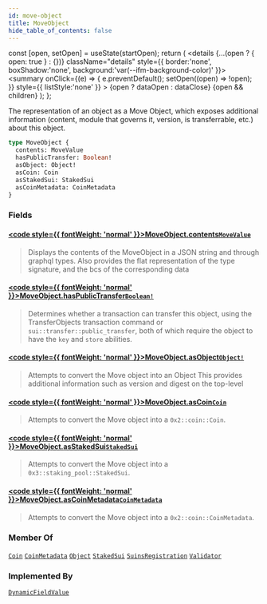 ```yaml
---
id: move-object
title: MoveObject
hide_table_of_contents: false
---
```









  const [open, setOpen] = useState(startOpen);
  return (
    <details {...(open ? { open: true } : {})} className="details" style={{ border:'none', boxShadow:'none', background:'var(--ifm-background-color)' }}>
      <summary
        onClick={(e) => {
          e.preventDefault();
          setOpen((open) => !open);
        }}
        style={{ listStyle:'none' }}
      >
      {open ? dataOpen : dataClose}
      </summary>
      {open && children}
    </details>
  );
};








The representation of an object as a Move Object, which exposes additional information
(content, module that governs it, version, is transferrable, etc.) about this object.


```graphql
type MoveObject {
  contents: MoveValue
  hasPublicTransfer: Boolean!
  asObject: Object!
  asCoin: Coin
  asStakedSui: StakedSui
  asCoinMetadata: CoinMetadata
}
```




### Fields

#### [<code style={{ fontWeight: 'normal' }}>MoveObject.<b>contents</b></code>](#)<Bullet />[`MoveValue`](/references/sui-api/graphql/reference/objects/move-value) <Badge class="badge badge--secondary" text="object"/> 
> 
> 
> Displays the contents of the MoveObject in a JSON string and through graphql types.  Also
> provides the flat representation of the type signature, and the bcs of the corresponding
> data
> 

#### [<code style={{ fontWeight: 'normal' }}>MoveObject.<b>hasPublicTransfer</b></code>](#)<Bullet />[`Boolean!`](/references/sui-api/graphql/reference/scalars/boolean) <Badge class="badge badge--secondary" text="non-null"/> <Badge class="badge badge--secondary" text="scalar"/> 
> 
> 
> Determines whether a transaction can transfer this object, using the TransferObjects
> transaction command or `sui::transfer::public_transfer`, both of which require the object to
> have the `key` and `store` abilities.
> 

#### [<code style={{ fontWeight: 'normal' }}>MoveObject.<b>asObject</b></code>](#)<Bullet />[`Object!`](/references/sui-api/graphql/reference/objects/object) <Badge class="badge badge--secondary" text="non-null"/> <Badge class="badge badge--secondary" text="object"/> 
> 
> 
> Attempts to convert the Move object into an Object
> This provides additional information such as version and digest on the top-level
> 

#### [<code style={{ fontWeight: 'normal' }}>MoveObject.<b>asCoin</b></code>](#)<Bullet />[`Coin`](/references/sui-api/graphql/reference/objects/coin) <Badge class="badge badge--secondary" text="object"/> 
> 
> 
> Attempts to convert the Move object into a `0x2::coin::Coin`.
> 

#### [<code style={{ fontWeight: 'normal' }}>MoveObject.<b>asStakedSui</b></code>](#)<Bullet />[`StakedSui`](/references/sui-api/graphql/reference/objects/staked-sui) <Badge class="badge badge--secondary" text="object"/> 
> 
> 
> Attempts to convert the Move object into a `0x3::staking_pool::StakedSui`.
> 

#### [<code style={{ fontWeight: 'normal' }}>MoveObject.<b>asCoinMetadata</b></code>](#)<Bullet />[`CoinMetadata`](/references/sui-api/graphql/reference/objects/coin-metadata) <Badge class="badge badge--secondary" text="object"/> 
> 
> 
> Attempts to convert the Move object into a `0x2::coin::CoinMetadata`.
> 



### Member Of

[`Coin`](/references/sui-api/graphql/reference/objects/coin)  <Badge class="badge badge--secondary" text="object"/><Bullet />[`CoinMetadata`](/references/sui-api/graphql/reference/objects/coin-metadata)  <Badge class="badge badge--secondary" text="object"/><Bullet />[`Object`](/references/sui-api/graphql/reference/objects/object)  <Badge class="badge badge--secondary" text="object"/><Bullet />[`StakedSui`](/references/sui-api/graphql/reference/objects/staked-sui)  <Badge class="badge badge--secondary" text="object"/><Bullet />[`SuinsRegistration`](/references/sui-api/graphql/reference/objects/suins-registration)  <Badge class="badge badge--secondary" text="object"/><Bullet />[`Validator`](/references/sui-api/graphql/reference/objects/validator)  <Badge class="badge badge--secondary" text="object"/>

### Implemented By

[`DynamicFieldValue`](/references/sui-api/graphql/reference/unions/dynamic-field-value)  <Badge class="badge badge--secondary" text="union"/>

